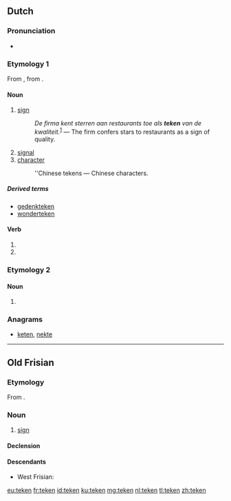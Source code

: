 ==Dutch==

===Pronunciation===
* {{rhymes|eːkən|lang=nl}}

===Etymology 1===
From {{etyl|odt|nl}} {{term/t|odt|*tēkan}}, from {{etyl|gem-pro|nl}} {{term/t|gem-pro|*taikną}}.

====Noun====
{{nl-noun|n|tekenen|pl2=tekens|tekentje}}

# [[sign]]
#: ''De firma kent sterren aan restaurants toe als '''teken''' van de kwaliteit.''<sup>[http://nl.wikipedia.org/wiki/Restaurant]</sup> &mdash; The firm confers stars to restaurants as a sign of quality.
# [[signal]]
# [[character]]
#: ''Chinese tekens &mdash; Chinese characters. 

=====Derived terms=====
* [[gedenkteken]]
* [[wonderteken]]

====Verb====
{{head|nl}}

# {{nl-verb form of|p=1|n=sg|t=pres|m=ind|tekenen}}
# {{nl-verb form of|m=imp|tekenen}}

===Etymology 2===

====Noun====
{{head|nl}}

# {{nl-noun-form|pl=1|teek}}

===Anagrams===
* [[keten#Dutch|keten]], [[nekte#Dutch|nekte]]

----

==Old Frisian==

===Etymology===
From {{etyl|gem-pro|ofs}} {{term/t|gem-pro|*taikną}}.

===Noun===
{{ofs-noun|n|head=tēken}}

# [[sign]]

====Declension====
{{ofs-decl-noun-a-n|tēken}}

====Descendants====
* West Frisian: {{l|fy|teken}}

[[eu:teken]]
[[fr:teken]]
[[id:teken]]
[[ku:teken]]
[[mg:teken]]
[[nl:teken]]
[[tl:teken]]
[[zh:teken]]